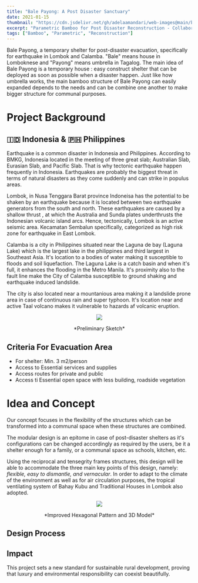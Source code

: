 ```yaml
---
title: "Bale Payong: A Post Disaster Sanctuary"
date: 2021-01-15
thumbnail: "https://cdn.jsdelivr.net/gh/adelaamandari/web-images@main/bale-payong.png"
excerpt: "Parametric Bamboo for Post Disaster Reconstruction - Collaboration with Chris Don De Vera, Natasha Lintang, and Elsa Nurul. ITB Summer School International Virtual Courses."
tags: ["Bamboo", "Parametric", "Reconstruction"]
---
```


Bale Payong, a temporary shelter for post-disaster evacuation, specifically for earthquake in Lombok and Calamba. "Bale" means house in Lomboknese and "Payong" means umbrella in Tagalog. The main idea of Bale Payong is a temporary house : easy construct shelter that can be deployed as soon as possible when a disaster happen. Just like how umbrella works, the main bamboo structure of Bale Payong can easily expanded depends to the needs and can be combine one another to make bigger structure for communal purposes.

# Project Background

## 🇮🇩 Indonesia & 🇵🇭 Philippines
Earthquake is a common disaster in Indonesia and Philippines. According to BMKG, Indonesia located in the meeting of three great slab; Australian Slab, Eurasian Slab, and Pacific Slab. That is why tectonic earthquake happen frequently in Indonesia. Earthquakes are probably the biggest threat in terms of natural disasters as they come suddenly and can strike in populus areas.

Lombok, in Nusa Tenggara Barat province Indoneisa has the potential to be shaken by an earthquake because it is located between two earthquake generators from the south and north. These earthquakes are caused by a shallow thrust , at which the Australia and Sunda plates underthrusts the Indonesian volcanic island arcs. Hence, tectonically, Lombok is an active seismic area. Kecamatan Sembalun specifically, categorized as high risk zone for earthquake in East Lombok.

Calamba is a city in Philippines situated near the Laguna de bay (Laguna Lake) which is the largest lake in the philippines and third largest in Southeast Asia. It's location to a bodies of water making it susceptible to floods and soil liquefaction. The Laguna Lake is a catch basin and when it's full, it enhances the flooding in the Metro Manila. It's proximity also to the fault line make the City of Calamba susceptible to ground shaking and earthquake induced landslide.

The city is also located near a mountanious area making it a landslide prone area in case of continuous rain and super typhoon. It's location near and active Taal volcano makes it vulnerable to hazards af volcanic eruption.

<p align="center">
  <img src="https://cdn.jsdelivr.net/gh/adelaamandari/web-images@main/preliminary-sketch.png" />
</p>
<p align="center">*Preliminary Sketch*</p>

## Criteria For Evacuation Area
- For shelter: Min. 3 m2/person
- Access to Essential services and supplies
- Access routes for private and public
- Access ti Essential open space with less building, roadside vegetation

# Idea and Concept
Our concept focuses in the flexibility of the structures which can be transformed into a communal space when these structures are combined.

The modular design is an epitome in case of post-disaster shelters as it's configurations can be changed accordingly as required by the users, be it a shelter enough for a family, or a communal space as schools, kitchen, etc.

Using the reciprocal and tensegrity frames structures, this design will be able to accommodate the three main key points of this design, namely: *flexible, easy to dismantle, and vernacular*. In order to adapt to the climate of the environment as well as for air circulation purposes, the tropical ventilating system of Bahay Kubu and Traditional Houses in Lombok also adopted.

<p align="center">
  <img src="https://cdn.jsdelivr.net/gh/adelaamandari/web-images@main/maket-3dmodel.png" />
</p>
<p align="center">*Improved Hexagonal Pattern and 3D Model*</p>

## Design Process

## Impact

This project sets a new standard for sustainable rural development, proving that luxury and environmental responsibility can coexist beautifully.